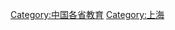 {{Catnav|頁面分類|各種主題的頁面分類|依中国各省来作的分类|中国各省教育}}
{{Catnav|頁面分類|...|教育|各國教育|中国教育|中国各省教育}}
{{Commonscat|Education in Shanghai}}

[[Category:中国各省教育|Category:中国各省教育]]
[[Category:上海|Category:上海]]